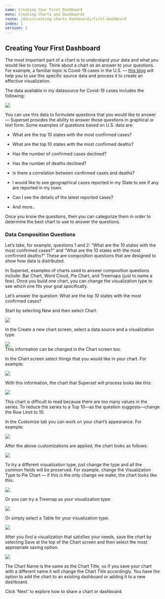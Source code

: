 ```yaml
---
name: Creating Your First Dashboard
menu: Creating Charts and Dashboards
route: /docs/creating-charts-dashboards/first-dashboard
index: 1
version: 1
---
```


Creating Your First Dashboard
-------------

The most important part of a chart is to understand your data and what you would like to convey. Think about a chart as an answer to your questions. For example, a familiar topic is Covid-19 cases in the U.S. — [this blog](https://preset.io/blog/2020-03-12-corona-virus/) will help you to use this specific source data and process it to create an effective visualization.

The data available in my datasource for Covid-19 cases includes the following:

<img src="/images/first-chart-fields.png" />


You can use this data to formulate questions that you would like to answer — Superset provides the ability to answer those questions in graphical or text form. Some examples of questions based on U.S. data are:

  
-   What are the top 10 states with the most confirmed cases?
    
-   What are the top 10 states with the most confirmed deaths?
    
-   Has the number of confirmed cases declined?
    
-   Has the number of deaths declined?
    
-   Is there a correlation between confirmed cases and deaths?
    
-   I would like to see geographical cases reported in my State to see if any are reported in my town.
    
-   Can I see the details of the latest reported cases?
    
-   And more..
    
  

Once you know the questions, then you can categorize them in order to determine the best chart to use to answer the questions.


### Data Composition Questions

 Let’s take, for example, questions 1 and 2: “What are the 10 states with the most confirmed cases?” and “What are the 10 states with the most confirmed deaths?”  These are composition questions that are designed to show how data is distributed.

In Superset, examples of charts used to answer composition questions include: Bar Chart, Word Cloud, Pie Chart, and Treemaps (just to name a few). Once you build one chart, you can change the visualization type to see which one fits your goal specifically.

Let’s answer the question: What are the top 10 states with the most confirmed cases?

Start by selecting New and then select Chart.

<img src="/images/first-chart-newChart.png" />

In the Create a new chart screen, select a data source and a visualization type.

<img src="/images/first-chart-dataSource.png" />

<div class="ui info message">This information can be changed in the Chart screen too. </div>

In the Chart screen select things that you would like in your chart. For example:

<img src="/images/first-chart-chartOption.png" />


With this information, the chart that Superset will process looks like this:

<img src="/images/first-chart-plainChart.png" />

This chart is difficult to read because there are too many values in the series. To reduce the series to a Top 10—as the question suggests—change the Row Limit to 10.

In the Customize tab you can work on your chart’s appearance. For example:

<img src="/images/first-chart-customizeChart.png" />

After the above customizations are applied, the chart looks as follows:

<img src="/images/first-chart-barComplete.png" />

To try a different visualization type, just change the type and all the common fields will be preserved. For example, change the Visualization Type to Pie Chart — if this is the only change we make, the chart looks like this:

<img src="/images/first-chart-pie.png" />

Or you can try a Treemap as your visualization type:

<img src="/images/first-chart-tree.png" />

Or simply select a Table for your visualization type:

<img src="/images/first-chart-table.png" />
  
After you find a visualization that satisfies your needs, save the chart by selecting Save at the top of the Chart screen and then select the most appropriate saving option.

<img src="/images/first-chart-save.png" />
  

The Chart Name is the same as the Chart Title, so if you save your chart with a different name it will change the Chart Title accordingly. You have the option to add the chart to an existing dashboard or adding it to a new dashboard.

Click 'Next' to explore how to share a chart or dashboard. 

   
